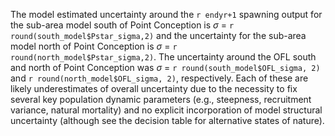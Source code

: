 The model estimated uncertainty around the `r endyr+1` spawning output for the sub-area model south of Point Conception is $\sigma$ = `r round(south_model$Pstar_sigma,2)` and the uncertainty for the sub-area model north of Point Conception is $\sigma$ = `r round(north_model$Pstar_sigma,2)`. The uncertainty around the OFL south and north of Point Conception was $\sigma$ = `r round(south_model$OFL_sigma, 2)` and `r round(north_model$OFL_sigma, 2)`, respectively. Each of these are likely underestimates of overall uncertainty due to the necessity to fix several key population dynamic parameters (e.g., steepness, recruitment variance, natural mortality) and no explicit incorporation of model structural uncertainty (although see the decision table for alternative states of nature).

